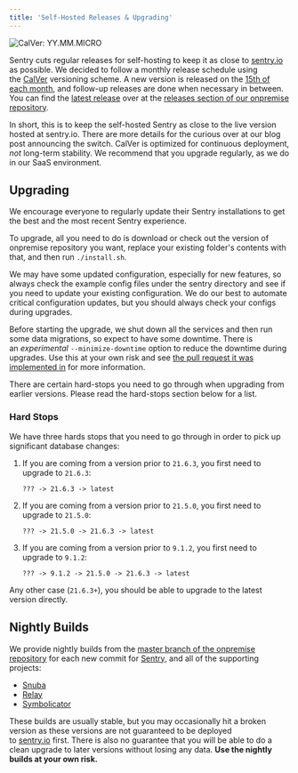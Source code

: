 ```yaml
---
title: 'Self-Hosted Releases & Upgrading'
---
```


![CalVer: YY.MM.MICRO](https://img.shields.io/badge/calver-YY.MM.MICRO-ad6caa.svg)

Sentry cuts regular releases for self-hosting to keep it as close to [sentry.io](https://sentry.io) as possible. We decided to follow a monthly release schedule using the [CalVer](https://calver.org/#scheme) versioning scheme. A new version is released on the [15th of each month](https://github.com/getsentry/onpremise/blob/704e4c3b5b7360080f79bcfbe26583e5a95ae675/.github/workflows/release.yml#L20-L24), and follow-up releases are done when necessary in between. You can find the [latest release](https://github.com/getsentry/onpremise/releases/latest) over at the [releases section of our onpremise repository](https://github.com/getsentry/onpremise/releases/).

<Alert title="Why CalVer?" level="info">
  In short, this is to keep the self-hosted Sentry as close to the live version
  hosted at <Link to="https://sentry.io">sentry.io</Link>. There are more details for the
  curious over at our <Link to="https://blog.sentry.io/2020/06/22/self-hosted-sentry-switching-to-calver">blog post announcing the switch</Link>.
</Alert>

<Alert title="Warning" level="warning">
  CalVer is optimized for continuous deployment, <em>not</em> long-term stability. We recommend that you upgrade regularly, as we do in <Link to="https://sentry.io/pricing/">our SaaS environment</Link>.
</Alert>

## Upgrading

We encourage everyone to regularly update their Sentry installations to get the best and the most recent Sentry experience.

To upgrade, all you need to do is download or check out the version of onpremise repository you want, replace your existing folder's contents with that, and then run `./install.sh`.

<Alert title="Configuration Updates" level="info">
We may have some updated configuration, especially for new features, so always check the example config files under the <Link to="https://github.com/getsentry/onpremise/blob/master/sentry/">sentry directory</Link> and see if you need to update your existing configuration. We do our best to automate critical configuration updates, but you should always check your configs during upgrades.
</Alert>

Before starting the upgrade, we shut down all the services and then run some data migrations, so expect to have some downtime. There is an *experimental* `--minimize-downtime` option to reduce the downtime during upgrades. Use this at your own risk and see [the pull request it was implemented in](https://github.com/getsentry/onpremise/issues/607) for more information.

<Alert title="Warning" level="warning">
  There are certain hard-stops you need to go through when upgrading from earlier versions. Please read the <Link to="#hard-stops">hard-stops</Link> section below for a list.
</Alert>

### Hard Stops

We have three hards stops that you need to go through in order to pick up significant database changes:

1. If you are coming from a version prior to `21.6.3`, you first need to upgrade to `21.6.3`:
   ```
   ??? -> 21.6.3 -> latest
   ```
1. If you are coming from a version prior to `21.5.0`, you first need to upgrade to `21.5.0`:
   ```
   ??? -> 21.5.0 -> 21.6.3 -> latest
   ```
1. If you are coming from a version prior to `9.1.2`, you first need to upgrade to `9.1.2`:
   ```
   ??? -> 9.1.2 -> 21.5.0 -> 21.6.3 -> latest
   ```

Any other case (`21.6.3+`), you should be able to upgrade to the latest version directly.

## Nightly Builds

We provide nightly builds from the [master branch of the onpremise repository](https://github.com/getsentry/onpremise/) for each new commit for [Sentry](https://github.com/getsentry/sentry), and all of the supporting projects:

- [Snuba](https://github.com/getsentry/snuba)
- [Relay](https://github.com/getsentry/relay)
- [Symbolicator](https://github.com/getsentry/symbolicator)

These builds are usually stable, but you may occasionally hit a broken version as these versions are not guaranteed to be deployed to [sentry.io](http://sentry.io/) first. There is also no guarantee that you will be able to do a clean upgrade to later versions without losing any data. **Use the nightly builds at your own risk.**

